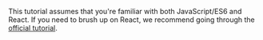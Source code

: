 This tutorial assumes that you're familiar with both JavaScript/ES6 and React. If you need to brush up on React, we recommend going through the [official tutorial](https://react.dev/learn/tutorial-tic-tac-toe).
